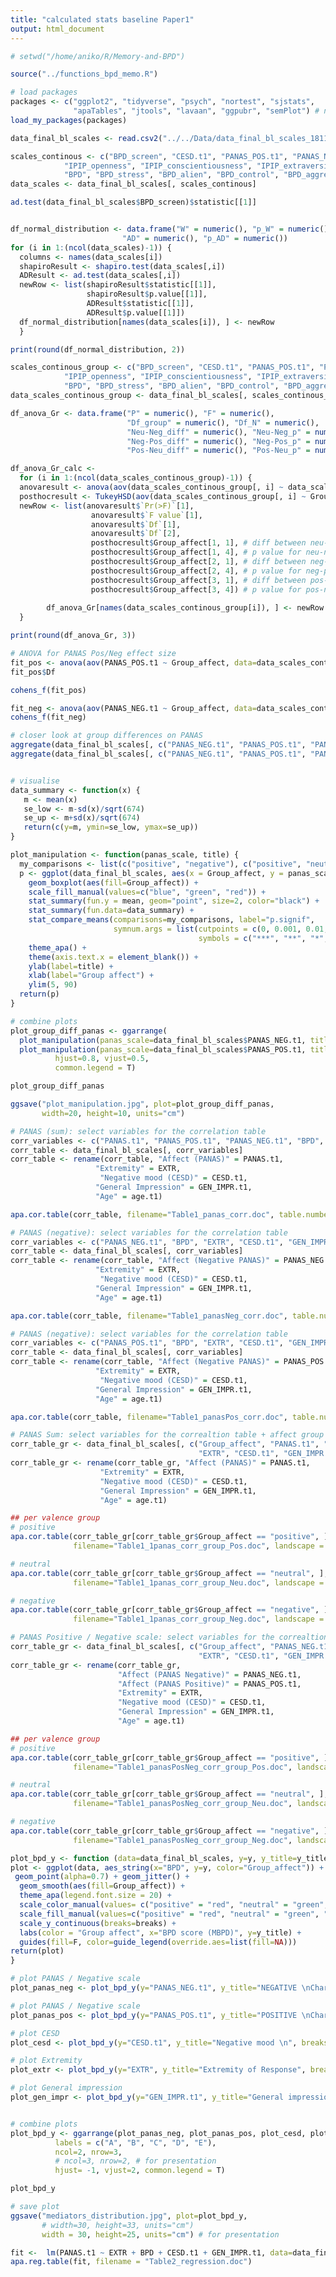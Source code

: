 ```yaml
---
title: "calculated stats baseline Paper1"
output: html_document
---
```


```r
# setwd("/home/aniko/R/Memory-and-BPD")

source("../functions_bpd_memo.R")

# load packages
packages <- c("ggplot2", "tidyverse", "psych", "nortest", "sjstats",
              "apaTables", "jtools", "lavaan", "ggpubr", "semPlot") # note: semPlot (and dependencies) need a lot of memory to be installed!
load_my_packages(packages)

```

```r
data_final_bl_scales <- read.csv2("../../Data/data_final_bl_scales_181120.csv")

```

```r
scales_continous <- c("BPD_screen", "CESD.t1", "PANAS_POS.t1", "PANAS_NEG.t1", "PANAS.t1", 
            "IPIP_openness", "IPIP_conscientiousness", "IPIP_extraversion", "IPIP_agreeableness", "IPIP_neuroticism", 
            "BPD", "BPD_stress", "BPD_alien", "BPD_control", "BPD_aggression", "BPD_abs")
data_scales <- data_final_bl_scales[, scales_continous]

ad.test(data_final_bl_scales$BPD_screen)$statistic[[1]]


df_normal_distribution <- data.frame("W" = numeric(), "p_W" = numeric(), 
                         "AD" = numeric(), "p_AD" = numeric())
for (i in 1:(ncol(data_scales)-1)) {
  columns <- names(data_scales[i])
  shapiroResult <- shapiro.test(data_scales[,i])
  ADResult <- ad.test(data_scales[,i])
  newRow <- list(shapiroResult$statistic[[1]], 
                 shapiroResult$p.value[[1]], 
                 ADResult$statistic[[1]], 
                 ADResult$p.value[[1]])
  df_normal_distribution[names(data_scales[i]), ] <- newRow
  }

print(round(df_normal_distribution, 2))

```


```r
scales_continous_group <- c("BPD_screen", "CESD.t1", "PANAS_POS.t1", "PANAS_NEG.t1", "PANAS.t1", 
            "IPIP_openness", "IPIP_conscientiousness", "IPIP_extraversion", "IPIP_agreeableness", "IPIP_neuroticism", 
            "BPD", "BPD_stress", "BPD_alien", "BPD_control", "BPD_aggression", "BPD_abs", "EXTR", "GEN_IMPR.t1", "Group_affect")
data_scales_continous_group <- data_final_bl_scales[, scales_continous_group]    

df_anova_Gr <- data.frame("P" = numeric(), "F" = numeric(), 
                          "Df_group" = numeric(), "Df_N" = numeric(), 
                          "Neu-Neg_diff" = numeric(), "Neu-Neg_p" = numeric(), 
                          "Neg-Pos_diff" = numeric(), "Neg-Pos_p" = numeric(), 
                          "Pos-Neu_diff" = numeric(), "Pos-Neu_p" = numeric())

df_anova_Gr_calc <- 
  for (i in 1:(ncol(data_scales_continous_group)-1)) {
  anovaresult <- anova(aov(data_scales_continous_group[, i] ~ data_scales_continous_group$Group_affect))
  posthocresult <- TukeyHSD(aov(data_scales_continous_group[, i] ~ Group_affect, data = data_scales_continous_group))
  newRow <- list(anovaresult$`Pr(>F)`[1], 
                  anovaresult$`F value`[1], 
                  anovaresult$`Df`[1],
                  anovaresult$`Df`[2],
                  posthocresult$Group_affect[1, 1], # diff between neu-neg
                  posthocresult$Group_affect[1, 4], # p value for neu-neg
                  posthocresult$Group_affect[2, 1], # diff between neg-pos
                  posthocresult$Group_affect[2, 4], # p value for neg-pos
                  posthocresult$Group_affect[3, 1], # diff between pos-neu
                  posthocresult$Group_affect[3, 4]) # p value for pos-neu
  
        df_anova_Gr[names(data_scales_continous_group[i]), ] <- newRow
  }

print(round(df_anova_Gr, 3))

# ANOVA for PANAS Pos/Neg effect size 
fit_pos <- anova(aov(PANAS_POS.t1 ~ Group_affect, data=data_scales_continous_group)) 
fit_pos$Df

cohens_f(fit_pos)

fit_neg <- anova(aov(PANAS_NEG.t1 ~ Group_affect, data=data_scales_continous_group))
cohens_f(fit_neg)

```

```r
# closer look at group differences on PANAS
aggregate(data_final_bl_scales[, c("PANAS_NEG.t1", "PANAS_POS.t1", "PANAS.t1")], by=list(data_final_bl_scales$Group_affect), FUN=mean)
aggregate(data_final_bl_scales[, c("PANAS_NEG.t1", "PANAS_POS.t1", "PANAS.t1")], by=list(data_final_bl_scales$Group_affect), FUN=sd)


# visualise
data_summary <- function(x) {
   m <- mean(x)
   se_low <- m-sd(x)/sqrt(674)
   se_up <- m+sd(x)/sqrt(674)
   return(c(y=m, ymin=se_low, ymax=se_up))
}

plot_manipulation <- function(panas_scale, title) {
  my_comparisons <- list(c("positive", "negative"), c("positive", "neutral"), c("negative", "neutral"))
  p <- ggplot(data_final_bl_scales, aes(x = Group_affect, y = panas_scale) ) +
    geom_boxplot(aes(fill=Group_affect)) +
    scale_fill_manual(values=c("blue", "green", "red")) +
    stat_summary(fun.y = mean, geom="point", size=2, color="black") +
    stat_summary(fun.data=data_summary) +
    stat_compare_means(comparisons=my_comparisons, label="p.signif", 
                       symnum.args = list(cutpoints = c(0, 0.001, 0.01, 0.05, 0.1, 1), 
                                          symbols = c("***", "**", "*", "+", "n.s."))) +
    theme_apa() +
    theme(axis.text.x = element_blank()) +
    ylab(label=title) +
    xlab(label="Group affect") +
    ylim(5, 90)
  return(p)
}

# combine plots
plot_group_diff_panas <- ggarrange(
  plot_manipulation(panas_scale=data_final_bl_scales$PANAS_NEG.t1, title="NEGATIVE Character Evaluation"), 
  plot_manipulation(panas_scale=data_final_bl_scales$PANAS_POS.t1, title="POSITIVE Character Evaluation"),
          hjust=0.8, vjust=0.5,
          common.legend = T)

plot_group_diff_panas

ggsave("plot_manipulation.jpg", plot=plot_group_diff_panas, 
       width=20, height=10, units="cm")


```


```r
# PANAS (sum): select variables for the correlation table
corr_variables <- c("PANAS.t1", "PANAS_POS.t1", "PANAS_NEG.t1", "BPD", "EXTR", "CESD.t1", "GEN_IMPR.t1", "age.t1")
corr_table <- data_final_bl_scales[, corr_variables] 
corr_table <- rename(corr_table, "Affect (PANAS)" = PANAS.t1, 
                   "Extremity" = EXTR, 
                    "Negative mood (CESD)" = CESD.t1, 
                   "General Impression" = GEN_IMPR.t1, 
                   "Age" = age.t1)

apa.cor.table(corr_table, filename="Table1_panas_corr.doc", table.number = 1, landscape = F)

# PANAS (negative): select variables for the correlation table
corr_variables <- c("PANAS_NEG.t1", "BPD", "EXTR", "CESD.t1", "GEN_IMPR.t1", "age.t1")
corr_table <- data_final_bl_scales[, corr_variables] 
corr_table <- rename(corr_table, "Affect (Negative PANAS)" = PANAS_NEG.t1, 
                   "Extremity" = EXTR, 
                    "Negative mood (CESD)" = CESD.t1, 
                   "General Impression" = GEN_IMPR.t1, 
                   "Age" = age.t1)

apa.cor.table(corr_table, filename="Table1_panasNeg_corr.doc", table.number = 1, landscape = F)

# PANAS (negative): select variables for the correlation table
corr_variables <- c("PANAS_POS.t1", "BPD", "EXTR", "CESD.t1", "GEN_IMPR.t1", "age.t1")
corr_table <- data_final_bl_scales[, corr_variables] 
corr_table <- rename(corr_table, "Affect (Negative PANAS)" = PANAS_POS.t1, 
                   "Extremity" = EXTR, 
                    "Negative mood (CESD)" = CESD.t1, 
                   "General Impression" = GEN_IMPR.t1, 
                   "Age" = age.t1)

apa.cor.table(corr_table, filename="Table1_panasPos_corr.doc", table.number = 1, landscape = F)

```

```r
# PANAS Sum: select variables for the correaltion table + affect group 
corr_table_gr <- data_final_bl_scales[, c("Group_affect", "PANAS.t1", "BPD", 
                                          "EXTR", "CESD.t1", "GEN_IMPR.t1", "age.t1")] 
corr_table_gr <- rename(corr_table_gr, "Affect (PANAS)" = PANAS.t1, 
                    "Extremity" = EXTR, 
                    "Negative mood (CESD)" = CESD.t1, 
                    "General Impression" = GEN_IMPR.t1, 
                    "Age" = age.t1)

## per valence group
# positive
apa.cor.table(corr_table_gr[corr_table_gr$Group_affect == "positive", ], 
              filename="Table1_1panas_corr_group_Pos.doc", landscape = F)

# neutral
apa.cor.table(corr_table_gr[corr_table_gr$Group_affect == "neutral", ], 
              filename="Table1_1panas_corr_group_Neu.doc", landscape = F)

# negative
apa.cor.table(corr_table_gr[corr_table_gr$Group_affect == "negative", ], 
              filename="Table1_1panas_corr_group_Neg.doc", landscape = F)
```

```r
# PANAS Positive / Negative scale: select variables for the correaltion table + affect group 
corr_table_gr <- data_final_bl_scales[, c("Group_affect", "PANAS_NEG.t1", "PANAS_POS.t1", "BPD", 
                                          "EXTR", "CESD.t1", "GEN_IMPR.t1", "age.t1")] 
corr_table_gr <- rename(corr_table_gr, 
                        "Affect (PANAS Negative)" = PANAS_NEG.t1, 
                        "Affect (PANAS Positive)" = PANAS_POS.t1,
                        "Extremity" = EXTR, 
                        "Negative mood (CESD)" = CESD.t1, 
                        "General Impression" = GEN_IMPR.t1, 
                        "Age" = age.t1)

## per valence group
# positive
apa.cor.table(corr_table_gr[corr_table_gr$Group_affect == "positive", ], 
              filename="Table1_panasPosNeg_corr_group_Pos.doc", landscape = F)

# neutral
apa.cor.table(corr_table_gr[corr_table_gr$Group_affect == "neutral", ], 
              filename="Table1_panasPosNeg_corr_group_Neu.doc", landscape = F)

# negative
apa.cor.table(corr_table_gr[corr_table_gr$Group_affect == "negative", ], 
              filename="Table1_panasPosNeg_corr_group_Neg.doc", landscape = F)
```




```r
plot_bpd_y <- function (data=data_final_bl_scales, y=y, y_title=y_title, breaks=breaks) {
plot <- ggplot(data, aes_string(x="BPD", y=y, color="Group_affect")) +
 geom_point(alpha=0.7) + geom_jitter() +
  geom_smooth(aes(fill=Group_affect)) +
  theme_apa(legend.font.size = 20) +
  scale_color_manual(values= c("positive" = "red", "neutral" = "green", "negative" = "blue")) + 
  scale_fill_manual(values=c("positive" = "red", "neutral" = "green", "negative" = "blue")) +
  scale_y_continuous(breaks=breaks) +
  labs(color = "Group affect", x="BPD score (MBPD)", y=y_title) + 
  guides(fill=F, color=guide_legend(override.aes=list(fill=NA)))
return(plot)
}

# plot PANAS / Negative scale
plot_panas_neg <- plot_bpd_y(y="PANAS_NEG.t1", y_title="NEGATIVE \nCharacter Evaluation", breaks=seq(-60, 60, 10))

# plot PANAS / Negative scale
plot_panas_pos <- plot_bpd_y(y="PANAS_POS.t1", y_title="POSITIVE \nCharacter Evaluation", breaks=seq(-60, 60, 10))

# plot CESD
plot_cesd <- plot_bpd_y(y="CESD.t1", y_title="Negative mood \n", breaks=seq(0, 50, 10))

# plot Extremity
plot_extr <- plot_bpd_y(y="EXTR", y_title="Extremity of Response", breaks=seq(0, 40, 5))

# plot General impression
plot_gen_impr <- plot_bpd_y(y="GEN_IMPR.t1", y_title="General impression \nof the character (positivity)", breaks=c(1:7))


# combine plots
plot_bpd_y <- ggarrange(plot_panas_neg, plot_panas_pos, plot_cesd, plot_extr, plot_gen_impr, 
          labels = c("A", "B", "C", "D", "E"), 
          ncol=2, nrow=3, 
          # ncol=3, nrow=2, # for presentation
          hjust= -1, vjust=2, common.legend = T)

plot_bpd_y

# save plot
ggsave("mediators_distribution.jpg", plot=plot_bpd_y, 
       # width=30, height=33, units="cm")
       width = 30, height=25, units="cm") # for presentation
```

```r
fit <-  lm(PANAS.t1 ~ EXTR + BPD + CESD.t1 + GEN_IMPR.t1, data=data_final_bl_scales)
apa.reg.table(fit, filename = "Table2_regression.doc")

```






